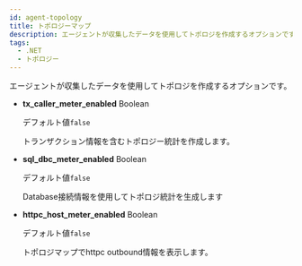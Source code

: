 ```yaml
---
id: agent-topology
title: トポロジーマップ
description: エージェントが収集したデータを使用してトポロジを作成するオプションです。
tags:
  - .NET
  - トポロジー
---
```


エージェントが収集したデータを使用してトポロジを作成するオプションです。

- **tx_caller_meter_enabled** <span class='type'>Boolean</span>

  デフォルト値`false`

  トランザクション情報を含むトポロジー統計を作成します。

- **sql_dbc_meter_enabled** <span class='type'>Boolean</span>

  デフォルト値`false`

  Database接続情報を使用してトポロジ統計を生成します

- **httpc_host_meter_enabled** <span class='type'>Boolean</span>

  デフォルト値`false`

  トポロジマップでhttpc outbound情報を表示します。
